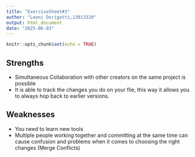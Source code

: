 ```yaml
---
title: "ExerciseSheet#3"
author: "Leoni Dorigatti,13013320" 
output: html_document
date: "2025-06-03"
---
```


```r
knitr::opts_chunk$set(echo = TRUE)
```

## Strengths

-   Simultaneous Collaboration with other creators on the same project is possible
-   It is able to track the changes you do on your file, this way it allows you to always hop back to earlier versions.

## Weaknesses

-   You need to learn new tools
-   Multiple people working together and committing at the same time can cause confusion and problems when it comes to choosing the right changes (Merge Conflicts)
